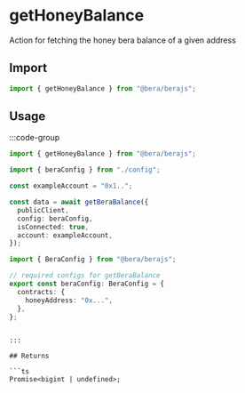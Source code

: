 # getHoneyBalance

Action for fetching the honey bera balance of a given address

## Import

```ts
import { getHoneyBalance } from "@bera/berajs";
```

## Usage

:::code-group

```ts twoslash [example.ts]
import { getHoneyBalance } from "@bera/berajs";

import { beraConfig } from "./config";

const exampleAccount = "0x1..";

const data = await getBeraBalance({
  publicClient,
  config: beraConfig,
  isConnected: true,
  account: exampleAccount,
});
```

```ts twoslash [config.ts] filename="config.ts"
import { BeraConfig } from "@bera/berajs";

// required configs for getBeraBalance
export const beraConfig: BeraConfig = {
  contracts: {
    honeyAddress: "0x...",
  },
};
```

````

:::

## Returns

```ts
Promise<bigint | undefined>;
````
